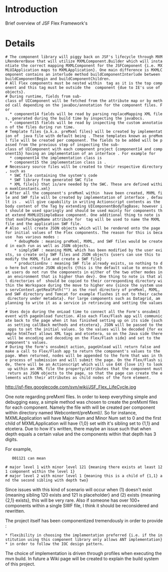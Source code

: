 = Introduction =

Brief overview of JSF Flex Framework's {{{LifeCycle}}}


= Details =
 # The component library will piggy back on JSF's lifecycle through MXMLRendererBase that will utilize MXMLComponent.Builder which will instantiate the correct mapping MXMLComponent for the JSFComponent {i.e. MXMLUIApplication maps to MXMLApplication}. One main difference is MXMLComponent contains an interlude method buildComponentInterlude between buildComponentBegin and buildComponentChildren.
 # All Flex components must be nested within <s:mxmlApplication /> tag as it is the top component and this tag must be outside the <h:form /> component {due to IE's use of objects}.
 # During runtime, fields from sub-class of UIComponent will be fetched from the attribute map or by method call depending on the javaDoc/annotation for the component files. For 
   * component14 fields will be read by parsing replaceMapping XML files, generated during the build time by inspecting the javaDocs.
   * component15 fields will be read by inspecting the custom annotation of the files during run time.
 # Template files {a.k.a. preMxml files} will be created by implementation of {{{_FileManipulatorTaskRunner}}} java file with default being {{{VelocityFileManipulatorTaskRunnerImpl}}}. These templates known as preMxml file will be created per component. The fields to be added will be passed from the previous step of inspecting the sub-class of UIComponent with each component project {component14 and component15} having an implementation of an interface {{{_AnnotationDocletParser}}}. For example for 
   * component14 the implementation class is {{{AnnotationDocletParser14Impl}}}
   * component15 the implementation class is {{{AnnotationDocletParser15Impl}}}.
 # Necessary source files will be created to their respective directory, such as 
   * SWC file containing the system's code
   * SWF library from generated SWC file
   * XML file{s} that is/are needed by the SWC. These are defined within mxmlConstants.xml}
 # After all the component's preMxml within <s:mxmlApplication /> have been created, MXML file and SWF file will be created by implementation of interface {{{_FlexTaskRunner}}}, default is {{{AntFlexTaskRunnerImpl}}}. <s:mxmlScript /> will give capability in writing Actionscript contents as the body content of the Tag by extending UIComponentBodyTagBase; however it should be used sparingly and should be used mainly for components that extend MXMLUISimpleBase component. One additional thing to note is that mxmlPackageName attribute for <s:mxmlApplication /> tag will be used to name the MXML file and the application SWF file.
 # Also <s:mxmlApplication /> will create JSON objects which will be rendered onto the page for initial values of the Flex components. The reason for this is because <s:mxmlApplication /> has various modes :
     * debugMode : meaning preMxml, MXML, and SWF files would be created in each run as well as JSON objects.
     * simplySWF : meaning MXML which has been modified by the user exists, so create only SWF files and JSON objects {users can use this to modify the MXML file and create a SWF file}
     * productionEnv : meaning SWF file already exists, so nothing to do here but create JSON objects {this is the default value to ensure that users do not run the components in either of the two other modes in an environment that is higher than dev}. One thing to note is that all directories of {{{Webcontent/swf/*}}} should be copied to their corresponding directory within the Workspace during the move to higher env {since the system uses servContext.getRealPath("") as the root directory of preMxml, MXML, and SWF directory and Tomcat for example flushes it out to their cache directory under metadata}. For large components such as Datagrid, am planning to write it as a service in retrieving and setting the values. 
 # Uses dojo during the onLoad time to connect all the Form's onsubmit event with pageUnload function. Also each Flex/Flash app will communicate back to the page when it has finished setting up on its side {such as setting callBack methods and etcetera}, JSON will be passed to the apps to set the initial values. So the values will be decoded {for example htmlText allows XML tags and etcetera, so on the Java side there will be encoding and decoding on the Flex/Flash side} and set to the component's values.
 # During the form's onsubmit action, pageUnload will return false and make a call to Flex/Flash app to return the component's values to the page. When returned, nodes will be appended to the form that was in the process of submission and will submit the page. On the Flex/Flash side, there will be an Actionscript which will use E4X {love it} to look up within an XML file the property/attributes that the component must return as JSON objects to the page, so that the page can create the elements with their attributes as child nodes of the form element. 

http://jsf-flex.googlecode.com/svn/wiki/JSF_Flex_LifeCycle.jpg

One note regarding preMxml files. In order to keep everything simple and debugging easy, a simple method was chosen to create the preMxml files for each component. Namely the file with {{{<mxmlPackageName>_<Major Num>_<Minor Num>.pre_mxml}}} will be created per component within directory named Webcontent/preMxml/<mxmlPackageName>/. So for instance, MXMLApplication will have Major Num and Minor Num set to 0 and the first child of MXMLApplication will have {1,0} set with it's sibling set to {1,1} and etcetera. Due to how it's written, there maybe an issue such that when depth equals a certain value and the components within that depth has 3 digits.

For example,

    001121 can mean

 # major level 1 with minor level 121 {meaning there exists at least 121 component within the level 1}
 # major level 2 with minor level 1 {meaning this is a child of {1,1} and the second sibling with depth two} 

Since issues with this kind of scenario will occur when (1) doesn't exist {meaning sibling 120 exists and 121 is placeholder} and (2) exists {meaning {2,1} exists}, this will be very rare. Also if someone has over 100+ components within a single SWF file, I think it should be reconsidered and rewritten.

The project itself has been componentized tremendously in order to provide :
 * flexibility in choosing the implementation preferred {i.e. if the institution using this component library only allows ANT implementation}
 * in order to follow the IOC design pattern.

The choice of implementation is driven through profiles when executing the mvn build. In future a Wiki page will be created to explain the build system of this project.